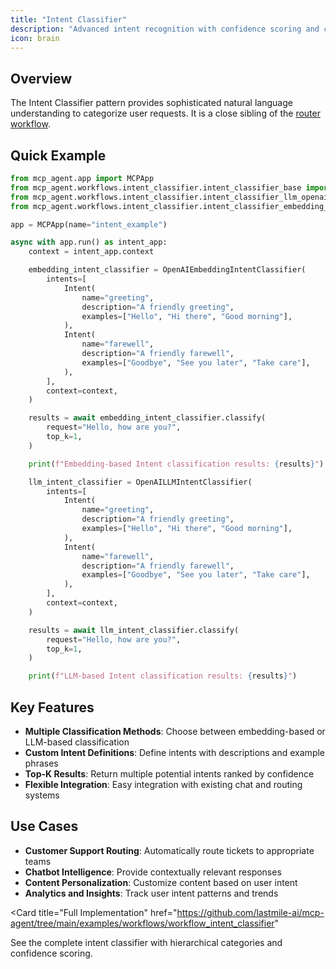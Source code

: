 ```yaml
---
title: "Intent Classifier"
description: "Advanced intent recognition with confidence scoring and classification."
icon: brain
---
```



## Overview

The Intent Classifier pattern provides sophisticated natural language understanding to categorize user requests. It is a close sibling of the [router workflow](/workflows/router).

## Quick Example

```python
from mcp_agent.app import MCPApp
from mcp_agent.workflows.intent_classifier.intent_classifier_base import Intent
from mcp_agent.workflows.intent_classifier.intent_classifier_llm_openai import OpenAILLMIntentClassifier
from mcp_agent.workflows.intent_classifier.intent_classifier_embedding_openai import OpenAIEmbeddingIntentClassifier

app = MCPApp(name="intent_example")

async with app.run() as intent_app:
    context = intent_app.context

    embedding_intent_classifier = OpenAIEmbeddingIntentClassifier(
        intents=[
            Intent(
                name="greeting",
                description="A friendly greeting",
                examples=["Hello", "Hi there", "Good morning"],
            ),
            Intent(
                name="farewell",
                description="A friendly farewell",
                examples=["Goodbye", "See you later", "Take care"],
            ),
        ],
        context=context,
    )

    results = await embedding_intent_classifier.classify(
        request="Hello, how are you?",
        top_k=1,
    )

    print(f"Embedding-based Intent classification results: {results}")

    llm_intent_classifier = OpenAILLMIntentClassifier(
        intents=[
            Intent(
                name="greeting",
                description="A friendly greeting",
                examples=["Hello", "Hi there", "Good morning"],
            ),
            Intent(
                name="farewell",
                description="A friendly farewell",
                examples=["Goodbye", "See you later", "Take care"],
            ),
        ],
        context=context,
    )

    results = await llm_intent_classifier.classify(
        request="Hello, how are you?",
        top_k=1,
    )

    print(f"LLM-based Intent classification results: {results}")
```

## Key Features

- **Multiple Classification Methods**: Choose between embedding-based or LLM-based classification
- **Custom Intent Definitions**: Define intents with descriptions and example phrases
- **Top-K Results**: Return multiple potential intents ranked by confidence
- **Flexible Integration**: Easy integration with existing chat and routing systems

## Use Cases

- **Customer Support Routing**: Automatically route tickets to appropriate teams
- **Chatbot Intelligence**: Provide contextually relevant responses
- **Content Personalization**: Customize content based on user intent
- **Analytics and Insights**: Track user intent patterns and trends

<Card
  title="Full Implementation"
  href="https://github.com/lastmile-ai/mcp-agent/tree/main/examples/workflows/workflow_intent_classifier"
>
  See the complete intent classifier with hierarchical categories and confidence
  scoring.
</Card>
